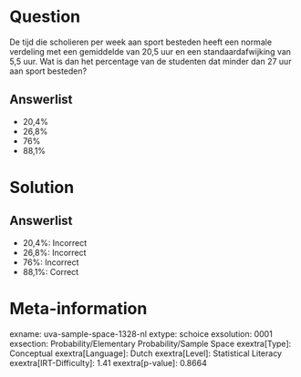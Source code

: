 Question
========

De tijd die scholieren per week aan sport besteden heeft een normale
verdeling met een gemiddelde van 20,5 uur en een standaardafwijking van
5,5 uur. Wat is dan het percentage van de studenten dat minder dan 27
uur aan sport besteden?

Answerlist
----------

* 20,4%
* 26,8%
* 76%
* 88,1%

Solution
========

Answerlist
----------

* 20,4%: Incorrect
* 26,8%: Incorrect
* 76%: Incorrect
* 88,1%: Correct

Meta-information
================
exname: uva-sample-space-1328-nl
extype: schoice
exsolution: 0001
exsection: Probability/Elementary Probability/Sample Space
exextra[Type]: Conceptual
exextra[Language]: Dutch
exextra[Level]: Statistical Literacy
exextra[IRT-Difficulty]: 1.41
exextra[p-value]: 0.8664
